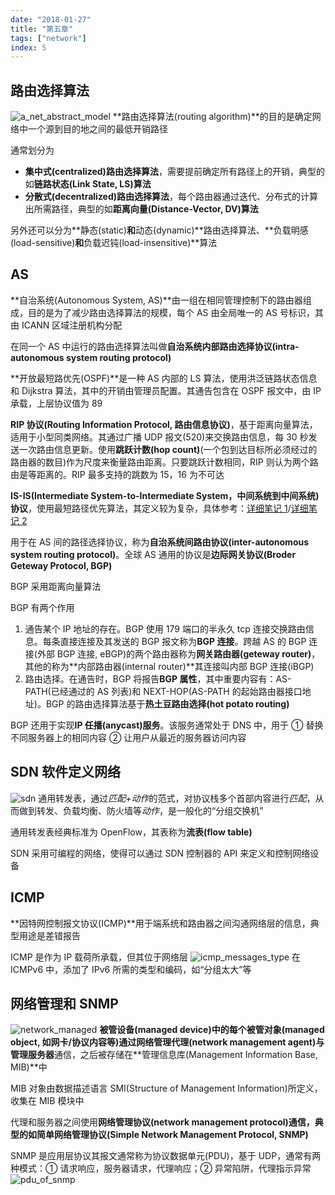 ```yaml
---
date: "2018-01-27"
title: "第五章"
tags: ["network"]
index: 5
---
```


## 路由选择算法

![a_net_abstract_model](../../images/network/a_net_abstract_model.webp)
**路由选择算法(routing algorithm)**的目的是确定网络中一个源到目的地之间的最低开销路径

通常划分为

- **集中式(centralized)路由选择算法**，需要提前确定所有路径上的开销，典型的如**链路状态(Link State, LS)算法**
- **分散式(decentralized)路由选择算法**，每个路由器通过迭代、分布式的计算出所需路径，典型的如**距离向量(Distance-Vector, DV)算法**

另外还可以分为**静态(static)**和**动态(dynamic)**路由选择算法、**负载明感(load-sensitive)**和**负载迟钝(load-insensitive)**算法

## AS

**自治系统(Autonomous System, AS)**由一组在相同管理控制下的路由器组成，目的是为了减少路由选择算法的规模，每个 AS 由全局唯一的 AS 号标识，其由 ICANN 区域注册机构分配

在同一个 AS 中运行的路由选择算法叫做**自治系统内部路由选择协议(intra-autonomous system routing protocol)**

**开放最短路优先(OSPF)**是一种 AS 内部的 LS 算法，使用洪泛链路状态信息和 Dijkstra 算法，其中的开销由管理员配置。其通告包含在 OSPF 报文中，由 IP 承载，上层协议值为 89

**RIP 协议(Routing Information Protocol, 路由信息协议)**，基于距离向量算法，适用于小型同类网络。其通过广播 UDP 报文(520)来交换路由信息，每 30 秒发送一次路由信息更新。使用**跳跃计数(hop count)**(一个包到达目标所必须经过的路由器的数目)作为尺度来衡量路由距离。只要跳跃计数相同，RIP 则认为两个路由是等距离的。RIP 最多支持的跳数为 15，16 为不可达

**IS-IS(Intermediate System-to-Intermediate System，中间系统到中间系统)协议**，使用最短路径优先算法，其定义较为复杂，具体参考：[详细笔记 1](https://blog.51cto.com/wt7315/2085071)/[详细笔记 2](https://baike.baidu.com/item/is-is)

用于在 AS 间的路径选择协议，称为**自治系统间路由协议(inter-autonomous system routing protocol)**。全球 AS 通用的协议是**边际网关协议(Broder Geteway Protocol, BGP)**

BGP 采用距离向量算法

BGP 有两个作用

1. 通告某个 IP 地址的存在。BGP 使用 179 端口的半永久 tcp 连接交换路由信息。每条直接连接及其发送的 BGP 报文称为**BGP 连接**。跨越 AS 的 BGP 连接(外部 BGP 连接, eBGP)的两个路由器称为**网关路由器(geteway router)**，其他的称为**内部路由器(internal router)**其连接叫内部 BGP 连接(iBGP)
2. 路由选择。在通告时，BGP 将报告**BGP 属性**，其中重要内容有：AS-PATH(已经通过的 AS 列表)和 NEXT-HOP(AS-PATH 的起始路由器接口地址)。BGP 的路由选择算法基于**热土豆路由选择(hot potato routing)**

BGP 还用于实现**IP 任播(anycast)服务**。该服务通常处于 DNS 中，用于 ① 替换不同服务器上的相同内容 ② 让用户从最近的服务器访问内容

## SDN 软件定义网络

![sdn](../../images/network/sdn.webp)
通用转发表，通过*匹配+动作*的范式，对协议栈多个首部内容进行*匹配*，从而做到转发、负载均衡、防火墙等*动作*，是一般化的“分组交换机”

通用转发表经典标准为 OpenFlow，其表称为**流表(flow table)**

SDN 采用可编程的网络，使得可以通过 SDN 控制器的 API 来定义和控制网络设备

## ICMP

**因特网控制报文协议(ICMP)**用于端系统和路由器之间沟通网络层的信息，典型用途是差错报告

ICMP 是作为 IP 载荷所承载，但其位于网络层
![icmp_messages_type](../../images/network/icmp_messages_type.webp)
在 ICMPv6 中，添加了 IPv6 所需的类型和编码，如“分组太大”等

## 网络管理和 SNMP

![network_managed](../../images/network/network_managed.webp)
**被管设备(managed device)**中的每个**被管对象(managed object, 如网卡/协议内容等)**通过**网络管理代理(network management agent)**与**管理服务器**通信，之后被存储在**管理信息库(Management Information Base, MIB)**中

MIB 对象由数据描述语言 SMI(Structure of Management Information)所定义，收集在 MIB 模块中

代理和服务器之间使用**网络管理协议(network management protocol)**通信，典型的如**简单网络管理协议(Simple Network Management Protocol, SNMP)**

SNMP 是应用层协议其报文通常称为协议数据单元(PDU)，基于 UDP，通常有两种模式：① 请求响应，服务器请求，代理响应；② 异常陷阱，代理指示异常
![pdu_of_snmp](../../images/network/pdu_of_snmp.webp)
